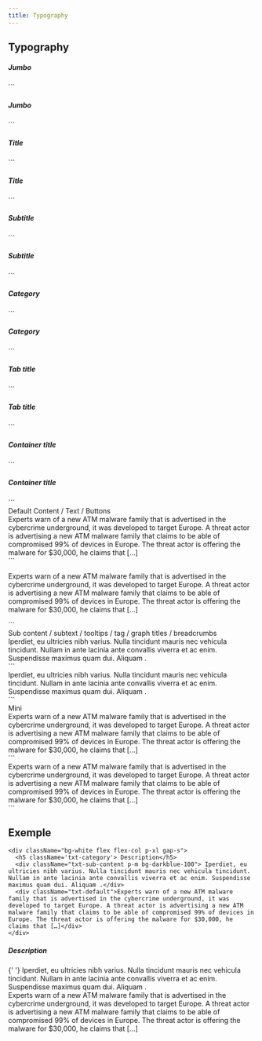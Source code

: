 ```yaml
---
title: Typography
---
```


## Typography

<h5 className="txt-jumbo">Jumbo</h5>
```
<h5 className="txt-jumbo">Jumbo</h5>
```

<h5 className="txt-title">Title </h5>
```
<h5 className="txt-title">Title </h5>
```

<h5 className="txt-subtitle">Subtitle </h5>
```
<h5 className="txt-subtitle">Subtitle </h5>
```

<h5 className="txt-category">Category </h5>
```
<h5 className="txt-category">Category </h5>
```

<h5 className="txt-tab">Tab title </h5>
```
<h5 className="txt-tab">Tab title </h5>
```

<h5 className="txt-container-title">Container title </h5>
```
<h5 className="txt-container-title">Container title </h5>
```

<div className="font-bold txt-default">Default Content / Text / Buttons</div>
<div className="txt-default">
  Experts warn of a new ATM malware family that is advertised in the cybercrime
  underground, it was developed to target Europe. A threat actor is advertising
  a new ATM malware family that claims to be able of compromised 99% of devices
  in Europe. The threat actor is offering the malware for $30,000, he claims
  that […]
</div>
```
<p className="txt-default">
  Experts warn of a new ATM malware family that is advertised in the cybercrime
  underground, it was developed to target Europe. A threat actor is advertising
  a new ATM malware family that claims to be able of compromised 99% of devices
  in Europe. The threat actor is offering the malware for $30,000, he claims
  that […]
</p>
```

<div className="font-bold txt-sub-content">
  Sub content / subtext / tooltips / tag / graph titles / breadcrumbs
</div>
<div className="txt-sub-content">
  Iperdiet, eu ultricies nibh varius. Nulla tincidunt mauris nec vehicula
  tincidunt. Nullam in ante lacinia ante convallis viverra et ac enim.
  Suspendisse maximus quam dui. Aliquam .
</div>
```
<div className="txt-sub-content">
  Iperdiet, eu ultricies nibh varius. Nulla tincidunt mauris nec vehicula
  tincidunt. Nullam in ante lacinia ante convallis viverra et ac enim.
  Suspendisse maximus quam dui. Aliquam .
</div>
```

<div className="font-bold txt-mini">Mini</div>
<div className="txt-mini">
  Experts warn of a new ATM malware family that is advertised in the cybercrime
  underground, it was developed to target Europe. A threat actor is advertising
  a new ATM malware family that claims to be able of compromised 99% of devices
  in Europe. The threat actor is offering the malware for $30,000, he claims
  that […]
</div>
```
<div className="txt-mini">
  Experts warn of a new ATM malware family that is advertised in the cybercrime
  underground, it was developed to target Europe. A threat actor is advertising
  a new ATM malware family that claims to be able of compromised 99% of devices
  in Europe. The threat actor is offering the malware for $30,000, he claims
  that […]
</div>
```

## Exemple

```
<div className="bg-white flex flex-col p-xl gap-s">
  <h5 className='txt-category'> Description</h5>
  <div className="txt-sub-content p-m bg-darkblue-100"> Iperdiet, eu ultricies nibh varius. Nulla tincidunt mauris nec vehicula tincidunt. Nullam in ante lacinia ante convallis viverra et ac enim. Suspendisse maximus quam dui. Aliquam .</div>
  <div className="txt-default">Experts warn of a new ATM malware family that is advertised in the cybercrime underground, it was developed to target Europe. A threat actor is advertising a new ATM malware family that claims to be able of compromised 99% of devices in Europe. The threat actor is offering the malware for $30,000, he claims that […]</div>
</div>
```

<div className="flex flex-col gap-s bg-white p-xl">
  <h5 className="txt-category"> Description</h5>
  <div className="bg-darkblue-100 p-m txt-sub-content">
    {' '}
    Iperdiet, eu ultricies nibh varius. Nulla tincidunt mauris nec vehicula tincidunt.
    Nullam in ante lacinia ante convallis viverra et ac enim. Suspendisse maximus
    quam dui. Aliquam .
  </div>
  <div className="txt-default">
    Experts warn of a new ATM malware family that is advertised in the
    cybercrime underground, it was developed to target Europe. A threat actor is
    advertising a new ATM malware family that claims to be able of compromised
    99% of devices in Europe. The threat actor is offering the malware for
    $30,000, he claims that […]
  </div>
</div>
